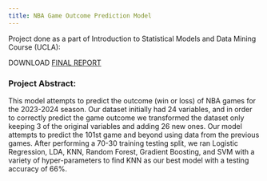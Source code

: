 ```yaml
---
title: NBA Game Outcome Prediction Model 
---
```


Project done as a part of Introduction to Statistical Models and Data Mining Course (UCLA):

DOWNLOAD [FINAL REPORT](/101C_Final_Report.pdf)

### Project Abstract:

This model attempts to predict the outcome (win or loss) of NBA games for the 2023-2024 season. Our dataset initially had 24 variables, and in order to correctly predict the game outcome we transformed the dataset only keeping 3 of the original variables and adding 26 new ones. Our model attempts to predict the 101st game and beyond using data from the previous games. After performing a 70-30 training testing split, we ran Logistic Regression, LDA, KNN, Random Forest, Gradient Boosting, and SVM with a variety of hyper-parameters to find KNN as our best model with a testing accuracy of 66%.